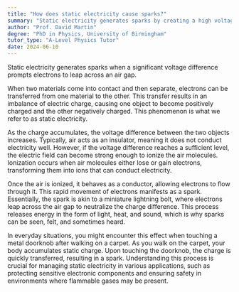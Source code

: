 ```yaml
---
title: "How does static electricity cause sparks?"
summary: "Static electricity generates sparks by creating a high voltage difference that causes electrons to leap across an air gap."
author: "Prof. David Martin"
degree: "PhD in Physics, University of Birmingham"
tutor_type: "A-Level Physics Tutor"
date: 2024-06-10
---
```


Static electricity generates sparks when a significant voltage difference prompts electrons to leap across an air gap.

When two materials come into contact and then separate, electrons can be transferred from one material to the other. This transfer results in an imbalance of electric charge, causing one object to become positively charged and the other negatively charged. This phenomenon is what we refer to as static electricity.

As the charge accumulates, the voltage difference between the two objects increases. Typically, air acts as an insulator, meaning it does not conduct electricity well. However, if the voltage difference reaches a sufficient level, the electric field can become strong enough to ionize the air molecules. Ionization occurs when air molecules either lose or gain electrons, transforming them into ions that can conduct electricity.

Once the air is ionized, it behaves as a conductor, allowing electrons to flow through it. This rapid movement of electrons manifests as a spark. Essentially, the spark is akin to a miniature lightning bolt, where electrons leap across the air gap to neutralize the charge difference. This process releases energy in the form of light, heat, and sound, which is why sparks can be seen, felt, and sometimes heard.

In everyday situations, you might encounter this effect when touching a metal doorknob after walking on a carpet. As you walk on the carpet, your body accumulates static charge. Upon touching the doorknob, the charge is quickly transferred, resulting in a spark. Understanding this process is crucial for managing static electricity in various applications, such as protecting sensitive electronic components and ensuring safety in environments where flammable gases may be present.
    
